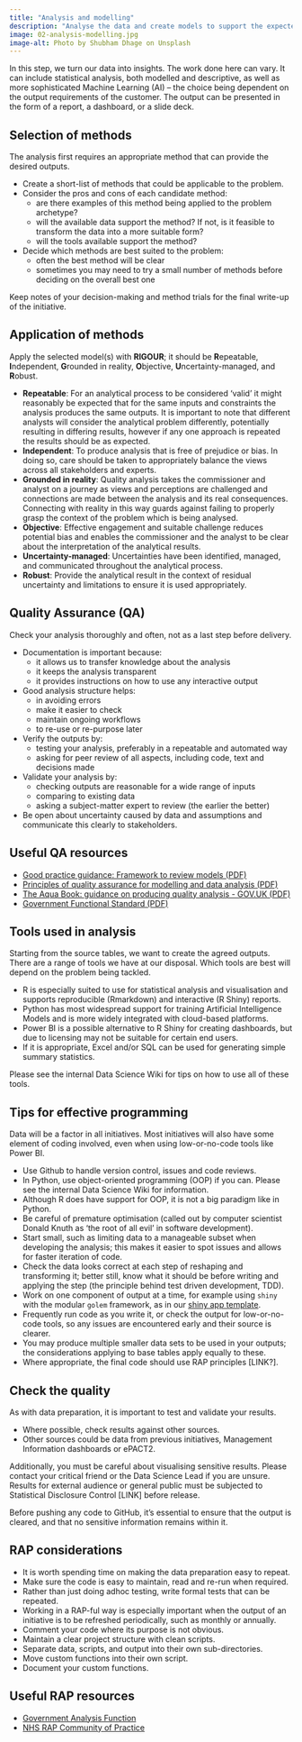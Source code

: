 ```yaml
---
title: "Analysis and modelling"
description: "Analyse the data and create models to support the expected outputs."
image: 02-analysis-modelling.jpg
image-alt: Photo by Shubham Dhage on Unsplash
---
```


In this step, we turn our data into insights. The work done here can vary. It can include statistical analysis, both modelled and descriptive, as well as more sophisticated Machine Learning (AI) – the choice being dependent on the output requirements of the customer. The output can be presented in the form of a report, a dashboard, or a slide deck.

## Selection of methods

The analysis first requires an appropriate method that can provide the desired outputs.

-	Create a short-list of methods that could be applicable to the problem.
-	Consider the pros and cons of each candidate method:
    -	are there examples of this method being applied to the problem archetype?
    -	will the available data support the method? If not, is it feasible to transform the data into a more suitable form?
    -	will the tools available support the method?
-	Decide which methods are best suited to the problem:
    -	often the best method will be clear
    -	sometimes you may need to try a small number of methods before deciding on the overall best one

Keep notes of your decision-making and method trials for the final write-up of the initiative.

## Application of methods

Apply the selected model(s) with **RIGOUR**; it should be **R**epeatable, **I**ndependent, **G**rounded in reality, **O**bjective, **U**ncertainty-managed, and **R**obust.

- **Repeatable**: For an analytical process to be considered 'valid' it might reasonably be expected that for the same inputs and constraints the analysis produces the same outputs. It is important to note that different analysts will consider the analytical problem differently, potentially resulting in differing results, however if any one approach is repeated the results should be as expected.
- **Independent**: To produce analysis that is free of prejudice or bias. In doing so, care should be taken to appropriately balance the views across all stakeholders and experts.
- **Grounded in reality**: Quality analysis takes the commissioner and analyst on a journey as views and perceptions are challenged and connections are made between the analysis and its real consequences. Connecting with reality in this way guards against failing to properly grasp the context of the problem which is being analysed.
- **Objective**: Effective engagement and suitable challenge reduces potential bias and enables the commissioner and the analyst to be clear about the interpretation of the analytical results.
-	**Uncertainty-managed**: Uncertainties have been identified, managed, and communicated throughout the analytical process.
-	**Robust**: Provide the analytical result in the context of residual uncertainty and limitations to ensure it is used appropriately.

## Quality Assurance (QA)

Check your analysis thoroughly and often, not as a last step before delivery.

-	Documentation is important because:
    -	it allows us to transfer knowledge about the analysis
    -	it keeps the analysis transparent
    -	it provides instructions on how to use any interactive output
-	Good analysis structure helps:
    -	in avoiding errors
    -	make it easier to check
    -	maintain ongoing workflows
    -	to re-use or re-purpose later
-	Verify the outputs by:
    -	testing your analysis, preferably in a repeatable and automated way
    -	asking for peer review of all aspects, including code, text and decisions made
- Validate your analysis by:
    -	checking outputs are reasonable for a wide range of inputs
    -	comparing to existing data
    -	asking a subject-matter expert to review (the earlier the better)
-	Be open about uncertainty caused by data and assumptions and communicate this clearly to stakeholders.

## Useful QA resources

- [Good practice guidance: Framework to review models (PDF)](https://www.nao.org.uk/wp-content/uploads/2016/03/11018-002-Framework-to-review-models_External_4DP.pdf)
- [Principles of quality assurance for modelling and data analysis (PDF)](https://assets.publishing.service.gov.uk/government/uploads/system/uploads/attachment_data/file/878616/Principles_of_QA_for_analysis.pdf)
- [The Aqua Book: guidance on producing quality analysis - GOV.UK (PDF)](https://assets.publishing.service.gov.uk/government/uploads/system/uploads/attachment_data/file/878616/Principles_of_QA_for_analysis.pdf)
- [Government Functional Standard (PDF)](https://assets.publishing.service.gov.uk/media/64e4cf0a4002ee000d560d5f/2023.02_GovS_010_Analysis_v2.1.pdf)

## Tools used in analysis

Starting from the source tables, we want to create the agreed outputs. There are a range of tools we have at our disposal. Which tools are best will depend on the problem being tackled.

- R is especially suited to use for statistical analysis and visualisation and supports reproducible (Rmarkdown) and interactive (R Shiny) reports.
- Python has most widespread support for training Artificial Intelligence Models and is more widely integrated with cloud-based platforms.
- Power BI is a possible alternative to R Shiny for creating dashboards, but due to licensing may not be suitable for certain end users.
- If it is appropriate, Excel and/or SQL can be used for generating simple summary statistics.

Please see the internal Data Science Wiki for tips on how to use all of these tools.

## Tips for effective programming

Data will be a factor in all initiatives. Most initiatives will also have some element of coding involved, even when using low-or-no-code tools like Power BI.

- Use Github to handle version control, issues and code reviews.
- In Python, use object-oriented programming (OOP) if you can. Please see the internal Data Science Wiki for information.
- Although R does have support for OOP, it is not a big paradigm like in Python.
- Be careful of premature optimisation (called out by computer scientist Donald Knuth as ‘the root of all evil’ in software development).
- Start small, such as limiting data to a manageable subset when developing the analysis; this makes it easier to spot issues and allows for faster iteration of code.
- Check the data looks correct at each step of reshaping and transforming it; better still, know what it should be before writing and applying the step (the principle behind test driven development, TDD).
- Work on one component of output at a time, for example using `shiny` with the modular `golem` framework, as in our [shiny app template](https://github.com/nhsbsa-data-analytics/nhsbsaShinyR).
- Frequently run code as you write it, or check the output for low-or-no-code tools, so any issues are encountered early and their source is clearer.
- You may produce multiple smaller data sets to be used in your outputs; the considerations applying to base tables apply equally to these.
- Where appropriate, the final code should use RAP principles [LINK?].

## Check the quality

As with data preparation, it is important to test and validate your results.

- Where possible, check results against other sources.
- Other sources could be data from previous initiatives, Management Information dashboards or ePACT2.

Additionally, you must be careful about visualising sensitive results. Please contact your critical friend or the Data Science Lead if you are unsure. Results for external audience or general public must be subjected to Statistical Disclosure Control [LINK] before release.

Before pushing any code to GitHub, it's essential to ensure that the output is cleared, and that no sensitive information remains within it.

## RAP considerations

- It is worth spending time on making the data preparation easy to repeat.
- Make sure the code is easy to maintain, read and re-run when required.
- Rather than just doing adhoc testing, write formal tests that can be repeated.
- Working in a RAP-ful way is especially important when the output of an initiative is to be refreshed periodically, such as monthly or annually.
- Comment your code where its purpose is not obvious.
- Maintain a clear project structure with clean scripts.
- Separate data, scripts, and output into their own sub-directories.
- Move custom functions into their own script.
- Document your custom functions.

## Useful RAP resources

- [Government Analysis Function](https://analysisfunction.civilservice.gov.uk/support/reproducible-analytical-pipelines/)
- [NHS RAP Community of Practice](https://nhsdigital.github.io/rap-community-of-practice/introduction_to_RAP/levels_of_RAP/)
